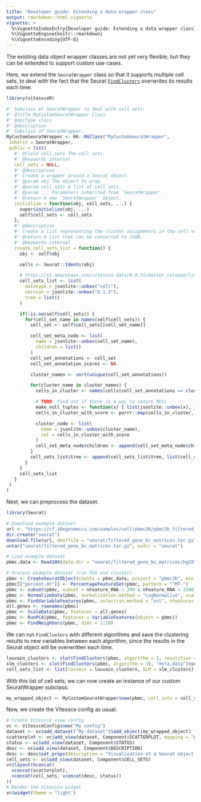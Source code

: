 ```yaml
---
title: "Developer guide: Extending a data wrapper class"
output: rmarkdown::html_vignette
vignette: >
  %\VignetteIndexEntry{Developer guide: Extending a data wrapper class}
  %\VignetteEngine{knitr::rmarkdown}
  %\VignetteEncoding{UTF-8}
---
```


The existing data object wrapper classes are not yet very flexible, but they can be extended to support custom use cases.

Here, we extend the `SeuratWrapper` class so that it supports multiple cell sets, to deal with the fact that the Seurat [`FindClusters`](https://satijalab.org/seurat/reference/findclusters) overwrites its results each time.

```r
library(vitessceR)

#' Subclass of SeuratWrapper to deal with cell sets.
#' @title MyCustomSeuratWrapper Class
#' @docType class
#' @description
#' Subclass of SeuratWrapper.
MyCustomSeuratWrapper <- R6::R6Class("MyCustomSeuratWrapper",
 inherit = SeuratWrapper,
 public = list(
   #' @field cell_sets The cell sets.
   #' @keywords internal
   cell_sets = NULL,
   #' @description
   #' Create a wrapper around a Seurat object.
   #' @param obj The object to wrap.
   #' @param cell_sets A list of cell sets.
   #' @param ... Parameters inherited from `SeuratWrapper`.
   #' @return A new `SeuratWrapper` object.
   initialize = function(obj, cell_sets, ...) {
     super$initialize(obj, ...)
     self$cell_sets <- cell_sets
   },
   #' @description
   #' Create a list representing the cluster assignments in the cell set list.
   #' @return A list that can be converted to JSON.
   #' @keywords internal
   create_cell_sets_list = function() {
     obj <- self$obj

     cells <- Seurat::Idents(obj)

     # https://s3.amazonaws.com/vitessce-data/0.0.31/master_release/linnarsson/linnarsson.cell-sets.json
     cell_sets_list <- list(
       datatype = jsonlite::unbox("cell"),
       version = jsonlite::unbox("0.1.3"),
       tree = list()
     )

     if(!is.na(self$cell_sets)) {
       for(cell_set_name in names(self$cell_sets)) {
         cell_set <- self$cell_sets[[cell_set_name]]

         cell_set_meta_node <- list(
           name = jsonlite::unbox(cell_set_name),
           children = list()
         )
         cell_set_annotations <- cell_set
         cell_set_annotation_scores <- NA

         cluster_names <- sort(unique(cell_set_annotations))

         for(cluster_name in cluster_names) {
           cells_in_cluster <- names(cells[cell_set_annotations == cluster_name])

           # TODO: find out if there is a way to return NULL
           make_null_tuples <- function(x) { list(jsonlite::unbox(x), jsonlite::unbox(NA)) }
           cells_in_cluster_with_score <- purrr::map(cells_in_cluster, make_null_tuples)

           cluster_node <- list(
             name = jsonlite::unbox(cluster_name),
             set = cells_in_cluster_with_score
           )
           cell_set_meta_node$children <- append(cell_set_meta_node$children, list(cluster_node))
         }
         cell_sets_list$tree <- append(cell_sets_list$tree, list(cell_set_meta_node))
       }
     }
     cell_sets_list
   }
 )
)
```

Next, we can preprocess the dataset.
```r
library(Seurat)

# Download example dataset
url <- "https://cf.10xgenomics.com/samples/cell/pbmc3k/pbmc3k_filtered_gene_bc_matrices.tar.gz"
dir.create("seurat")
download.file(url, destfile = "seurat/filtered_gene_bc_matrices.tar.gz")
untar("seurat/filtered_gene_bc_matrices.tar.gz", exdir = "seurat")

# Load example dataset
pbmc.data <- Read10X(data.dir = "seurat/filtered_gene_bc_matrices/hg19")

# Process example dataset (run PCA and cluster)
pbmc <- CreateSeuratObject(counts = pbmc.data, project = "pbmc3k", min.cells = 3, min.features = 200)
pbmc[["percent.mt"]] <- PercentageFeatureSet(pbmc, pattern = "^MT-")
pbmc <- subset(pbmc, subset = nFeature_RNA > 200 & nFeature_RNA < 2500 & percent.mt < 5)
pbmc <- NormalizeData(pbmc, normalization.method = "LogNormalize", scale.factor = 10000)
pbmc <- FindVariableFeatures(pbmc, selection.method = "vst", nfeatures = 2000)
all.genes <- rownames(pbmc)
pbmc <- ScaleData(pbmc, features = all.genes)
pbmc <- RunPCA(pbmc, features = VariableFeatures(object = pbmc))
pbmc <- FindNeighbors(pbmc, dims = 1:10)
```

We can run `FindClusters` with different algorithms and save the clustering results to new variables between each algorithm, since the results in the Seurat object will be overwritten each time.

```r
louvain_clusters <- slot(FindClusters(pbmc, algorithm = 1, resolution = 0.3), "meta.data")$seurat_clusters
slm_clusters <- slot(FindClusters(pbmc, algorithm = 3), "meta.data")$seurat_clusters
cell_sets_list <- list(louvain = louvain_clusters, SLM = slm_clusters)
```

With this list of cell sets, we can now create an instance of our custom SeuratWrapper subclass:

```r
my_wrapped_object <- MyCustomSeuratWrapper$new(pbmc, cell_sets = cell_sets_list, out_dir = "out")
```

Now, we create the Vitessce config as usual:
```r
# Create Vitessce view config
vc <- VitessceConfig$new("My config")
dataset <- vc$add_dataset("My dataset")$add_object(my_wrapped_object)
scatterplot <- vc$add_view(dataset, Component$SCATTERPLOT, mapping = "pca")
status <- vc$add_view(dataset, Component$STATUS)
desc <- vc$add_view(dataset, Component$DESCRIPTION)
desc <- desc$set_props(description = "Visualization of a Seurat object containing the PBMC 3K dataset.")
cell_sets <- vc$add_view(dataset, Component$CELL_SETS)
vc$layout(hconcat(
  vconcat(scatterplot),
  vconcat(cell_sets, vconcat(desc, status))
))
# Render the Vitessce widget
vc$widget(theme = "light")
```
